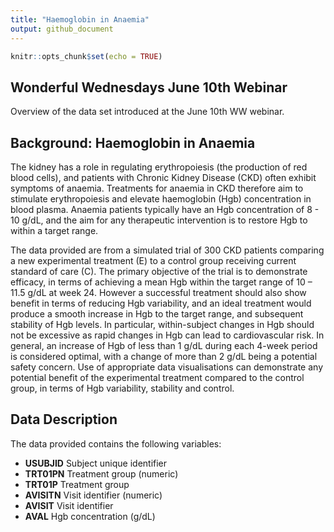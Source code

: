 ```yaml
---
title: "Haemoglobin in Anaemia"
output: github_document
---
```


```r
knitr::opts_chunk$set(echo = TRUE)
```

## Wonderful Wednesdays June 10th Webinar 

Overview of the data set introduced at the June 10th WW webinar. 

## Background: Haemoglobin in Anaemia

The kidney has a role in regulating erythropoiesis (the production of red blood cells), and patients with Chronic Kidney Disease (CKD) often exhibit symptoms of anaemia. Treatments for anaemia in CKD therefore aim to stimulate erythropoiesis and elevate haemoglobin (Hgb) concentration in blood plasma. Anaemia patients typically have an Hgb concentration of 8 - 10 g/dL, and the aim for any therapeutic intervention is to restore Hgb to within a target range.

The data provided are from a simulated trial of 300 CKD patients comparing a new experimental treatment (E) to a control group receiving current standard of care (C). The primary objective of the trial is to demonstrate efficacy, in terms of achieving a mean Hgb within the target range of 10 – 11.5 g/dL at week 24. However a successful treatment should also show benefit in terms of reducing Hgb variability, and an ideal treatment would produce a smooth increase in Hgb to the target range, and subsequent stability of Hgb levels. In particular, within-subject changes in Hgb should not be excessive as rapid changes in Hgb can lead to cardiovascular risk. In general, an increase of Hgb of less than 1 g/dL during each 4-week period is considered optimal, with a change of more than 2 g/dL being a potential safety concern.
Use of appropriate data visualisations can demonstrate any potential benefit of the experimental treatment compared to the control group, in terms of Hgb variability, stability and control. 

## Data Description

The data provided contains the following variables:

* **USUBJID**	Subject unique identifier 
* **TRT01PN**	Treatment group (numeric)
* **TRT01P**	Treatment group
* **AVISITN**	Visit identifier (numeric)
* **AVISIT**	Visit identifier
* **AVAL** Hgb concentration (g/dL)

